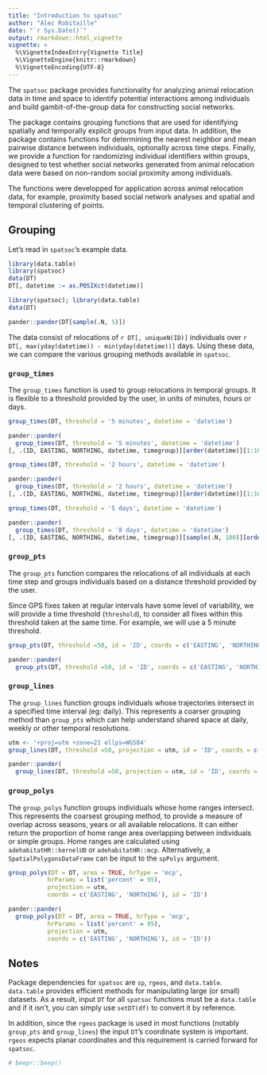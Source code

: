 ```yaml
---
title: "Introduction to spatsoc"
author: "Alec Robitaille"
date: "`r Sys.Date()`"
output: rmarkdown::html_vignette
vignette: >
  %\VignetteIndexEntry{Vignette Title}
  %\VignetteEngine{knitr::rmarkdown}
  %\VignetteEncoding{UTF-8}
---
```


The `spatsoc` package provides functionality for analyzing animal relocation data in time and space to identify potential interactions among individuals and build gambit-of-the-group data for constructing social networks. 

The package contains grouping functions that are used for identifying spatially and temporally explicit groups from input data. In addition, the package contains functions for determining the nearest neighbor and mean pairwise distance between individuals, optionally across time steps. Finally, we provide a function for randomizing individual identifiers within groups, designed to test whether social networks generated from animal relocation data were based on non-random social proximity among individuals.

The functions were developped for application across animal relocation data, for example, proximity based social network analyses and spatial and temporal clustering of points.

## Grouping
Let's read in `spatsoc`'s example data.

```r
library(data.table)
library(spatsoc)
data(DT)
DT[, datetime := as.POSIXct(datetime)]
```

```r
library(spatsoc); library(data.table)
data(DT)
```

```r
pander::pander(DT[sample(.N, 5)])
```

<!-- note this input/example data is just for now.. -->
The data consist of relocations of `r DT[, uniqueN(ID)]` individuals over `r DT[, max(yday(datetime)) - min(yday(datetime))]` days. <!--Relocations were recorded using GPS collars with fixes obtained every two hours. -->Using these data, we can compare the various grouping methods available in `spatsoc`.

### `group_times`
The `group_times` function is used to group relocations in temporal groups. It is flexible to a threshold provided by the user, in units of minutes, hours or days. 

```r
group_times(DT, threshold = '5 minutes', datetime = 'datetime')
```

```r
pander::pander(
  group_times(DT, threshold = '5 minutes', datetime = 'datetime')
[, .(ID, EASTING, NORTHING, datetime, timegroup)][order(datetime)][1:10])
```

```r
group_times(DT, threshold = '2 hours', datetime = 'datetime')
```

```r
pander::pander(
  group_times(DT, threshold = '2 hours', datetime = 'datetime')
[, .(ID, EASTING, NORTHING, datetime, timegroup)][order(datetime)][1:10])
```

```r
group_times(DT, threshold = '5 days', datetime = 'datetime')
```

```r
pander::pander(
  group_times(DT, threshold = '8 days', datetime = 'datetime')
[, .(ID, EASTING, NORTHING, datetime, timegroup)][sample(.N, 100)][order(datetime)][1:10])
```


### `group_pts`
The `group_pts` function compares the relocations of all individuals at each time step and groups individuals based on a distance threshold provided by the user.

Since GPS fixes taken at regular intervals have some level of variability, we will provide a time threshold (`threshold`), to consider all fixes within this threshold taken at the same time. For example, we will use a 5 minute threshold.

```r
group_pts(DT, threshold =50, id = 'ID', coords = c('EASTING', 'NORTHING'))
```

```r
pander::pander(
  group_pts(DT, threshold =50, id = 'ID', coords = c('EASTING', 'NORTHING'))[388:395])
```


### `group_lines`
The `group_lines` function groups individuals whose trajectories intersect in a specified time interval (eg: daily). This represents a coarser grouping method than `group_pts` which can help understand shared space at daily, weekly or other temporal resolutions.

```r
utm <- '+proj=utm +zone=21 ellps=WGS84'
group_lines(DT, threshold =50, projection = utm, id = 'ID', coords = c('EASTING', 'NORTHING'))
```

```r
pander::pander(
  group_lines(DT, threshold =50, projection = utm, id = 'ID', coords = c('EASTING', 'NORTHING'))[59:65])
```


### `group_polys`
The `group_polys` function groups individuals whose home ranges intersect. This represents the coarsest grouping method, to provide a measure of overlap across seasons, years or all available relocations. It can either return the proportion of home range area overlapping between individuals or simple groups. Home ranges are calculated using `adehabitatHR::kernelUD` or `adehabitatHR::mcp`. Alternatively, a `SpatialPolygonsDataFrame` can be input to the `spPolys` argument.

```r
group_polys(DT = DT, area = TRUE, hrType = 'mcp',
           hrParams = list('percent' = 95),
           projection = utm,
           coords = c('EASTING', 'NORTHING'), id = 'ID')
```

```r
pander::pander(
  group_polys(DT = DT, area = TRUE, hrType = 'mcp',
           hrParams = list('percent' = 95),
           projection = utm,
           coords = c('EASTING', 'NORTHING'), id = 'ID'))
```


## Notes
Package dependencies for `spatsoc` are `sp`, `rgeos`, and `data.table`. `data.table` provides efficient methods for manipulating large (or small) datasets. As a result, input `DT` for all `spatsoc` functions must be a `data.table` and if it isn't, you can simply use `setDT(df)` to convert it by reference.

In addition, since the `rgeos` package is used in most functions (notably `group_pts` and `group_lines`) the input `DT`'s coordinate system is important. `rgeos` expects planar coordinates and this requirement is carried forward for `spatsoc`.


```r
# beepr::beep()
```
